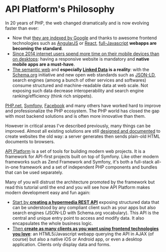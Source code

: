 # API Platform's Philosophy

In 20 years of PHP, the web changed dramatically and is now evolving faster than ever:

-   Now that [they are indexed by Google](http://searchengineland.com/tested-googlebot-crawls-javascript-heres-learned-220157)
    and thanks to awesome frontend technologies such as [AngularJS](http://angularjs.org/) or [React](https://facebook.github.io/react/),
    [full-Javascript](https://en.wikipedia.org/wiki/Single-page_application) **webapps are becoming the standard**.
-   [Since 2014 internet users spend more time on their mobile devices than on desktops](http://techcrunch.com/2014/08/21/majority-of-digital-media-consumption-now-takes-place-in-mobile-apps/): having a responsive website is mandatory and **native mobile apps are a must-have**.
-   [The semantic web](https://en.wikipedia.org/wiki/Semantic_Web) and **especially [Linked Data](http://en.wikipedia.org/wiki/Linked_data)
    is a reality**: with the [Schema.org](http://schema.org/) initiative and new open web standards such as [JSON-LD](http://json-ld.org/),
    search engines (among a bunch of other services and softwares) consume structured and machine-readable data at web scale.
    Not exposing such data decrease interoperability and search engine ranking/efficiency (think rich snippets).

[PHP.net](http://php.net), [Symfony](https://symfony.com), [Facebook](http://hhvm.com/) and many others have worked hard
to improve and professionalize the PHP ecosystem. The PHP world has closed the gap with most backend solutions and is often
more innovative than them.

However in critical areas I've described previously, many things can be improved. Almost all existing solutions are still [designed
and documented](https://symfony.com/doc/current/book/page_creation.html) to create websites the old way: a server generates
then sends plain-old HTML documents to browsers.

[API Platform](https://api-platform.com) is a set of tools for building modern web projects. It is a framework
for API-first projects built on top of Symfony. Like other modern frameworks such as Zend Framework and Symfony, it's both
a full-stack all-in-one framework and a set of independent PHP components and bundles that can be used separately.

Many of you will distrust the architecture promoted by the framework but read this tutorial until the end and you will
see how API Platform makes modern development easy and fun again:

-   [Start by **creating a hypermedia REST API**](../distribution/index.md) exposing structured data that can
    be understood by any compliant client such as your apps but also search engines (JSON-LD with Schema.org vocabulary).
    This API is the central and unique entry point to access and modify data. It also encapsulates the whole business logic.
-   [Then **create as many clients as you want using frontend technologies you love**](../client-generator/index.md): an HTML5/Javascript
    webapp querying the API in AJAX (of course) but also a native iOS or Android app, or even a desktop application. Clients
    only display data and forms.
